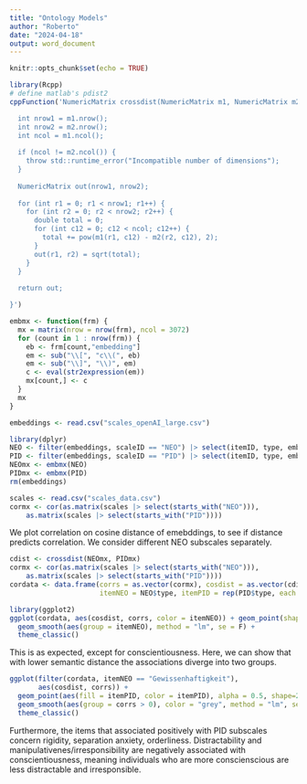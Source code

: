 ```yaml
---
title: "Ontology Models"
author: "Roberto"
date: "2024-04-18"
output: word_document
---
```


```r
knitr::opts_chunk$set(echo = TRUE)

library(Rcpp)
# define matlab's pdist2
cppFunction('NumericMatrix crossdist(NumericMatrix m1, NumericMatrix m2) {

  int nrow1 = m1.nrow();
  int nrow2 = m2.nrow();
  int ncol = m1.ncol();
 
  if (ncol != m2.ncol()) {
    throw std::runtime_error("Incompatible number of dimensions");
  }
 
  NumericMatrix out(nrow1, nrow2);
 
  for (int r1 = 0; r1 < nrow1; r1++) {
    for (int r2 = 0; r2 < nrow2; r2++) {
      double total = 0;
      for (int c12 = 0; c12 < ncol; c12++) {
        total += pow(m1(r1, c12) - m2(r2, c12), 2);
      }
      out(r1, r2) = sqrt(total);
    }
  }
 
  return out;

}')

embmx <- function(frm) {
  mx = matrix(nrow = nrow(frm), ncol = 3072)
  for (count in 1 : nrow(frm)) {
    eb <- frm[count,"embedding"]
    em <- sub("\\[", "c\\(", eb)
    em <- sub("\\]", "\\)", em)
    c <- eval(str2expression(em))
    mx[count,] <- c
  }
  mx
}

embeddings <- read.csv("scales_openAI_large.csv")

library(dplyr)
NEO <- filter(embeddings, scaleID == "NEO") |> select(itemID, type, embedding)
PID <- filter(embeddings, scaleID == "PID") |> select(itemID, type, embedding)
NEOmx <- embmx(NEO)
PIDmx <- embmx(PID)
rm(embeddings)

scales <- read.csv("scales_data.csv")
cormx <- cor(as.matrix(scales |> select(starts_with("NEO"))), 
    as.matrix(scales |> select(starts_with("PID"))))

```

We plot correlation on cosine distance of emebddings, to see if distance predicts correlation. We consider different NEO subscales separately.

```r
cdist <- crossdist(NEOmx, PIDmx)
cormx <- cor(as.matrix(scales |> select(starts_with("NEO"))), 
    as.matrix(scales |> select(starts_with("PID"))))
cordata <- data.frame(corrs = as.vector(cormx), cosdist = as.vector(cdist),
                      itemNEO = NEO$type, itemPID = rep(PID$type, each = nrow(NEO)))

library(ggplot2)
ggplot(cordata, aes(cosdist, corrs, color = itemNEO)) + geom_point(shape=21) + 
  geom_smooth(aes(group = itemNEO), method = "lm", se = F) + 
  theme_classic()

```

This is as expected, except for conscientiousness. Here, we can show that with lower semantic distance the associations diverge into two groups.

```r
ggplot(filter(cordata, itemNEO == "Gewissenhaftigkeit"), 
       aes(cosdist, corrs)) + 
  geom_point(aes(fill = itemPID, color = itemPID), alpha = 0.5, shape=21) + 
  geom_smooth(aes(group = corrs > 0), color = "grey", method = "lm", se = F) + 
  theme_classic()

```

Furthermore, the items that associated positively with PID subscales concern rigidity, separation anxiety, orderliness. Distractability and manipulativenes/irresponsibility are negatively associated with conscientiousness, meaning individuals who are more conscienscious are less distractable and irresponsible.
